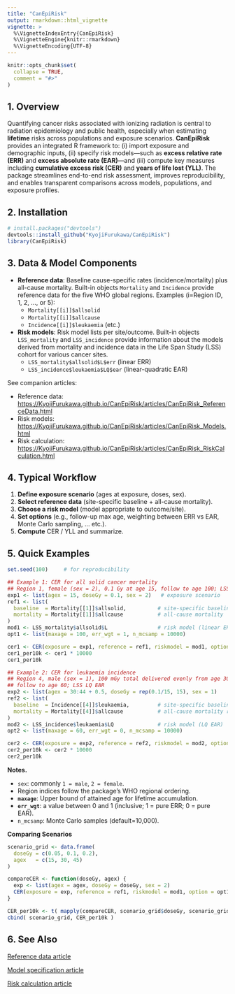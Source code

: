 ```yaml
---
title: "CanEpiRisk"
output: rmarkdown::html_vignette
vignette: >
  %\VignetteIndexEntry{CanEpiRisk}
  %\VignetteEngine{knitr::rmarkdown}
  %\VignetteEncoding{UTF-8}
---
```


```r
knitr::opts_chunk$set(
  collapse = TRUE,
  comment = "#>"
)
```


## 1. Overview

Quantifying cancer risks associated with ionizing radiation is central to radiation epidemiology and public health, especially when estimating **lifetime** risks across populations and exposure scenarios. **CanEpiRisk** provides an integrated R framework to: (i) import exposure and demographic inputs, (ii) specify risk models—such as **excess relative rate (ERR)** and **excess absolute rate (EAR)**—and (iii) compute key measures including **cumulative excess risk (CER)** and **years of life lost (YLL)**. The package streamlines end-to-end risk assessment, improves reproducibility, and enables transparent comparisons across models, populations, and exposure profiles.

## 2. Installation

```r
# install.packages("devtools")
devtools::install_github("KyojiFurukawa/CanEpiRisk")
library(CanEpiRisk)
```

## 3. Data & Model Components

- **Reference data**: Baseline cause-specific rates (incidence/mortality) plus all-cause mortality. Built-in objects `Mortality` and `Incidence` provide reference data for the five WHO global regions. Examples (i=Region ID, 1, 2, ..., or 5):
  - `Mortality[[i]]$allsolid` 
  - `Mortality[[i]]$allcause`
  - `Incidence[[i]]$leukaemia` (etc.)
- **Risk models**: Risk model lists per site/outcome. Built-in objects `LSS_mortality` and `LSS_incidence` provide information about the models derived from mortality and incidence data in the Life Span Study (LSS) cohort for various cancer sites.
  - `LSS_mortality$allsolid$L$err` (linear ERR)
  - `LSS_incidence$leukaemia$LQ$ear` (linear-quadratic EAR)

See companion articles:

- Reference data: <https://KyojiFurukawa.github.io/CanEpiRisk/articles/CanEpiRisk_ReferenceData.html>  
- Risk models: <https://KyojiFurukawa.github.io/CanEpiRisk/articles/CanEpiRisk_Models.html>  
- Risk calculation: <https://KyojiFurukawa.github.io/CanEpiRisk/articles/CanEpiRisk_RiskCalculation.html>

## 4. Typical Workflow

1. **Define exposure scenario** (ages at exposure, doses, sex).
2. **Select reference data** (site-specific baseline + all-cause mortality).
3. **Choose a risk model** (model appropriate to outcome/site).
4. **Set options** (e.g., follow-up max age, weighting between ERR vs EAR, Monte Carlo sampling, ... etc.).
5. **Compute** CER / YLL and summarize.

## 5. Quick Examples

```r
set.seed(100)     # for reproducibility

## Example 1: CER for all solid cancer mortality
## Region 1, female (sex = 2), 0.1 Gy at age 15, follow to age 100; LSS linear ERR
exp1 <- list(agex = 15, doseGy = 0.1, sex = 2)   # exposure scenario
ref1 <- list(
  baseline  = Mortality[[1]]$allsolid,          # site-specific baseline
  mortality = Mortality[[1]]$allcause           # all-cause mortality
)
mod1 <- LSS_mortality$allsolid$L                # risk model (linear ERR)
opt1 <- list(maxage = 100, err_wgt = 1, n_mcsamp = 10000)

cer1 <- CER(exposure = exp1, reference = ref1, riskmodel = mod1, option = opt1)
cer1_per10k <- cer1 * 10000
cer1_per10k
```

```r
## Example 2: CER for leukaemia incidence
## Region 4, male (sex = 1), 100 mGy total delivered evenly from age 30–45,
## follow to age 60; LSS LQ EAR
exp2 <- list(agex = 30:44 + 0.5, doseGy = rep(0.1/15, 15), sex = 1)
ref2 <- list(
  baseline  = Incidence[[4]]$leukaemia,         # site-specific baseline
  mortality = Mortality[[4]]$allcause           # all-cause mortality rates
)
mod2 <- LSS_incidence$leukaemia$LQ              # risk model (LQ EAR)
opt2 <- list(maxage = 60, err_wgt = 0, n_mcsamp = 10000)

cer2 <- CER(exposure = exp2, reference = ref2, riskmodel = mod2, option = opt2)
cer2_per10k <- cer2 * 10000
cer2_per10k
```

**Notes.** 

- `sex`: commonly `1 = male`, `2 = female`. 
- Region indices follow the package’s WHO regional ordering.
- **`maxage`**: Upper bound of attained age for lifetime accumulation.
- **`err_wgt`**: a value between 0 and 1 (inclusive; 1 = pure ERR; 0 = pure EAR).
- `n_mcsamp`: Monte Carlo samples (default=10,000).

**Comparing Scenarios**

```r
scenario_grid <- data.frame(
  doseGy = c(0.05, 0.1, 0.2),
  agex   = c(15, 30, 45)
)

compareCER <- function(doseGy, agex) {
  exp <- list(agex = agex, doseGy = doseGy, sex = 2)
  CER(exposure = exp, reference = ref1, riskmodel = mod1, option = opt1) * 10000
}

CER_per10k <- t( mapply(compareCER, scenario_grid$doseGy, scenario_grid$agex) )
cbind( scenario_grid, CER_per10k )
```


## 6. See Also

[Reference data article](https://KyojiFurukawa.github.io/CanEpiRisk/articles/CanEpiRisk_ReferenceData.html)

[Model specification article](https://KyojiFurukawa.github.io/CanEpiRisk/articles/CanEpiRisk_Models.html)

[Risk calculation article](https://KyojiFurukawa.github.io/CanEpiRisk/articles/CanEpiRisk_RiskCalculation.html)
